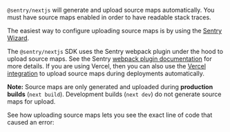 `@sentry/nextjs` will generate and upload source maps automatically. You must have source maps enabled in order to have readable stack traces.

The easiest way to configure uploading source maps is by using the [Sentry Wizard](/platforms/javascript/guides/nextjs/#step-1-install).

The `@sentry/nextjs` SDK uses the Sentry webpack plugin under the hood to upload source maps. See the Sentry [webpack plugin documentation](https://www.npmjs.com/package/@sentry/webpack-plugin) for more details. If you are using Vercel, then you can also use the [Vercel integration](/organization/integrations/deployment/vercel/) to upload source maps during deployments automatically.

**Note:** Source maps are only generated and uploaded during **production builds** (`next build`). Development builds (`next dev`) do not generate source maps for upload.

See how uploading source maps lets you see the exact line of code that caused an error:

<Arcade src="https://demo.arcade.software/OFrHpZUU739XKR8qUiEP?embed" />